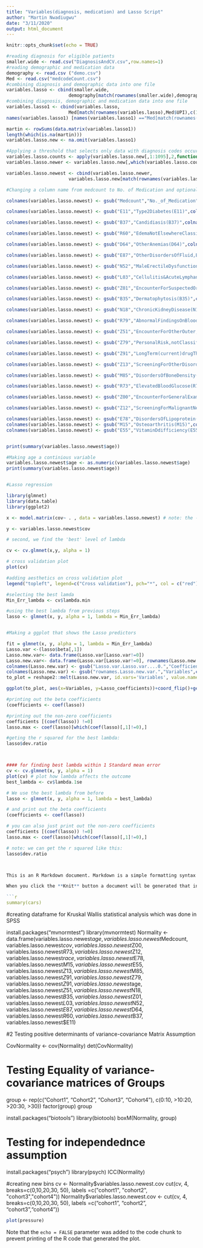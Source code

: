 ---
title: "Variables(diagnosis, medication) and Lasso Script"
author: "Martin Nwadiugwu"
date: "3/11/2020"
output: html_document
---

```{r setup, include=FALSE}
knitr::opts_chunk$set(echo = TRUE)

#reading diagnosis for eligible patients
smaller.wide <- read.csv("DiagnosisAndCV.csv",row.names=1)
#reading demographic and medication data
demography <- read.csv ("demo.csv")
Med <- read.csv("medcodeCount.csv")
#combining diagnosis and demographic data into one file
variables.lasso <- cbind(smaller.wide, 
                       demography[match(rownames(smaller.wide),demography$UPI),c(2,4,5,6)])
#combining diagnosis, demographic and medication data into one file
variables.lasso1 <- cbind(variables.lasso, 
                       Med[match(rownames(variables.lasso),Med$UPI),c(13)])
names(variables.lasso1) [names(variables.lasso1) =="Med[match(rownames(variables.lasso), Med$UPI), c(13)]"] <- "Medcount" 

martin <- rowSums(data.matrix(variables.lasso1))
length(which(is.na(martin)))
variables.lasso.new <- na.omit(variables.lasso1)

#Applying a threshold that selects only data with diagnosis codes occuring in 10% (326 patients) of data
variables.lasso.counts <- apply(variables.lasso.new[,1:1095],2,function(x)sum(as.numeric(x)))
variables.lasso.newer <- variables.lasso.new[,which(variables.lasso.counts >= 326)]

variables.lasso.newest <- cbind(variables.lasso.newer, 
                       variables.lasso.new[match(rownames(variables.lasso.newer),rownames(variables.lasso.new)),c(1096,1097, 1101)])

#Changing a column name from medcount to No. of Medication and optionally diagnosis codes to ICD-10 explanation

colnames(variables.lasso.newest) <- gsub("Medcount","No._of_Medication",colnames(variables.lasso.newest))

colnames(variables.lasso.newest) <- gsub("E11","Type2Diabetes(E11)",colnames(variables.lasso.newest))

colnames(variables.lasso.newest) <- gsub("B37","Candidiasis(B37)",colnames(variables.lasso.newest))

colnames(variables.lasso.newest) <- gsub("R60","EdemaNotElsewhereClassified(R60)",colnames(variables.lasso.newest))

colnames(variables.lasso.newest) <- gsub("D64","OtherAnemias(D64)",colnames(variables.lasso.newest))

colnames(variables.lasso.newest) <- gsub("E87","OtherDisordersOfFluid,Electrolyte,Acid-base(E87)",colnames(variables.lasso.newest))

colnames(variables.lasso.newest) <- gsub("N52","MaleErectileDysfunctionDiagnosis(N52)",colnames(variables.lasso.newest))

colnames(variables.lasso.newest) <- gsub("L03","Cellulitis&AcuteLymphangitisDiagnosis(L03)",colnames(variables.lasso.newest))

colnames(variables.lasso.newest) <- gsub("Z01","EncounterForSuspectedOrReportedDiagnosis(Z01)",colnames(variables.lasso.newest))

colnames(variables.lasso.newest) <- gsub("B35","Dermatophytosis(B35)",colnames(variables.lasso.newest))

colnames(variables.lasso.newest) <- gsub("N18","ChronicKidneyDisease(N18)",colnames(variables.lasso.newest))

colnames(variables.lasso.newest) <- gsub("R79","AbnormalFindingsOnBloodChemistry(R79)",colnames(variables.lasso.newest))

colnames(variables.lasso.newest) <- gsub("Z51","EncounterForOtherOuter,MedicalCare(Z51)",colnames(variables.lasso.newest))

colnames(variables.lasso.newest) <- gsub("Z79","PersonalRisk,notClassifiedElsewhere(Z79)",colnames(variables.lasso.newest))

colnames(variables.lasso.newest) <- gsub("Z91","LongTerm(current)drugTherapy(Z91)",colnames(variables.lasso.newest))

colnames(variables.lasso.newest) <- gsub("Z13","ScreeningForOtherDisorders(Z13)",colnames(variables.lasso.newest))

colnames(variables.lasso.newest) <- gsub("M85","DisordersOfBoneDensity(M85)",colnames(variables.lasso.newest))

colnames(variables.lasso.newest) <- gsub("R73","ElevatedBloodGlucose(R73)",colnames(variables.lasso.newest))

colnames(variables.lasso.newest) <- gsub("Z00","EncounterForGeneralExamination(Z00)",colnames(variables.lasso.newest))

colnames(variables.lasso.newest) <- gsub("Z12","ScreeningForMalignantNeoplasm(Z12)",colnames(variables.lasso.newest))

colnames(variables.lasso.newest) <- gsub("E78","DisordersOfLipoprotein(E78)",colnames(variables.lasso.newest))
colnames(variables.lasso.newest) <- gsub("M15","Osteoarthritis(M15)",colnames(variables.lasso.newest))
colnames(variables.lasso.newest) <- gsub("E55","VitaminDdifficiency(E55)",colnames(variables.lasso.newest))


print(summary(variables.lasso.newest$age))

#Making age a continious variable
variables.lasso.newest$age <- as.numeric(variables.lasso.newest$age)
print(summary(variables.lasso.newest$age))


#Lasso regression 

library(glmnet)
library(data.table)
library(ggplot2)

x <- model.matrix(cov~ . , data = variables.lasso.newest) # note: the -1 specifies that we leave out the first column, which is y

y <- variables.lasso.newest$cov

# second, we find the 'best' level of lambda

cv <- cv.glmnet(x,y, alpha = 1)

# cross validation plot 
plot(cv) 

#adding aesthetics on cross validation plot
legend("topleft", legend=c("Cross validation"), pch="*", col = c("red"))

#selecting the best lamda
Min_Err_lambda <- cv$lambda.min

#using the best lambda from previous steps
lasso <- glmnet(x, y, alpha = 1, lambda = Min_Err_lambda)


#Making a ggplot that shows the Lasso predictors

fit = glmnet(x, y, alpha = 1, lambda = Min_Err_lambda)
Lasso.var <-(lasso$beta[,1])
Lasso.new.var<- data.frame(Lasso.var[Lasso.var!=0])
Lasso.new.var<- data.frame(Lasso.var[Lasso.var!=0], rownames(Lasso.new.var))
colnames(Lasso.new.var) <- gsub("Lasso.var.Lasso.var....0.","Coefficients",colnames(Lasso.new.var))
colnames(Lasso.new.var) <- gsub("rownames.Lasso.new.var.","Variables",colnames(Lasso.new.var))
to_plot = reshape2::melt(Lasso.new.var, id.vars='Variables', value.name='Lasso_coefficients')

ggplot(to_plot, aes(x=Variables, y=Lasso_coefficients))+coord_flip()+geom_bar(stat='identity') + guides(fill=FALSE)

#printing out the beta coefficients
(coefficients <- coef(lasso))

#printing out the non-zero coefficients 
coefficients [(coef(lasso)) !=0]
lasso.max <- coef(lasso)[which(coef(lasso)[,1]!=0),]

#geting the r squared for the best lambda:
lasso$dev.ratio



#### for finding best lambda within 1 Standard mean error
cv <- cv.glmnet(x, y, alpha = 1)
plot(cv) # plot how lambda affects the outcome
best_lambda <- cv$lambda.1se

# We use the best lambda from before 
lasso <- glmnet(x, y, alpha = 1, lambda = best_lambda)

# and print out the beta coefficients
(coefficients <- coef(lasso))

# you can also just print out the non-zero coefficients 
coefficients [(coef(lasso)) !=0]
lasso.max <- coef(lasso)[which(coef(lasso)[,1]!=0),]

# note: we can get the r squared like this:
lasso$dev.ratio



This is an R Markdown document. Markdown is a simple formatting syntax for authoring HTML, PDF, and MS Word documents. For more details on using R Markdown see <http://rmarkdown.rstudio.com>.

When you click the **Knit** button a document will be generated that includes both content as well as the output of any embedded R code chunks within the document. You can embed an R code chunk like this:

```{r cars}
summary(cars)
```

#creating dataframe for Kruskal Wallis statistical analysis which was done in SPSS

install.packages("mvnormtest")
library(mvnormtest)
Normality <- data.frame(variables.lasso.newest$age, variables.lasso.newest$Medcount, variables.lasso.newest$cov, variables.lasso.newest$Z00, variables.lasso.newest$R73, variables.lasso.newest$Z12, variables.lasso.newest$race, variables.lasso.newest$E78, variables.lasso.newest$M15, variables.lasso.newest$E55, variables.lasso.newest$Z13, variables.lasso.newest$M85, variables.lasso.newest$Z91, variables.lasso.newest$Z79, variables.lasso.newest$Z91, variables.lasso.newest$age, variables.lasso.newest$Z51, variables.lasso.newest$N18, variables.lasso.newest$B35, variables.lasso.newest$Z01, variables.lasso.newest$L03, variables.lasso.newest$N52, variables.lasso.newest$E87, variables.lasso.newest$D64, variables.lasso.newest$R60, variables.lasso.newest$B37, variables.lasso.newest$E11)


#2 Testing positive determinants of variance-covariance Matrix Assumption

CovNormality <- cov(Normality)
det(CovNormality)

# Testing Equality of variance-covariance matrices of Groups

group <- rep(c("Cohort1", "Cohort2", "Cohort3", "Cohort4"), c(0:10, >10:20, >20:30, >30))
factor(group)
group

install.packages("biotools")
library(biotools)
boxM(Normality, group)

# Testing for independednce assumption

install.packages("psych")
library(psych)
ICC(Normality)

#creating new bins
cv <- Normality$variables.lasso.newest.cov
cut(cv, 4, breaks=c(0,10,20,30, 50), labels =c("cohort1", "cohort2", "cohort3","cohort4"))
Normality$variables.lasso.newest.cov <- cut(cv, 4, breaks=c(0,10,20,30, 50), labels =c("cohort1", "cohort2", "cohort3","cohort4"))



```{r pressure, echo=FALSE}
plot(pressure)
```

Note that the `echo = FALSE` parameter was added to the code chunk to prevent printing of the R code that generated the plot.
